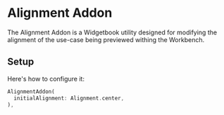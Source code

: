 # Alignment Addon

The Alignment Addon is a Widgetbook utility designed for modifying the alignment of the
use-case being previewed withing the Workbench.

## Setup

Here's how to configure it:

```dart
AlignmentAddon(
  initialAlignment: Alignment.center,
),
```
